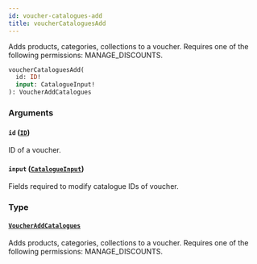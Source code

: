```yaml
---
id: voucher-catalogues-add
title: voucherCataloguesAdd
---
```



Adds products, categories, collections to a voucher. Requires one of the following permissions: MANAGE_DISCOUNTS.

```graphql
voucherCataloguesAdd(
  id: ID!
  input: CatalogueInput!
): VoucherAddCatalogues
```


### Arguments

#### `id` ([`ID`](../../../developer/api-reference/scalars/id))

ID of a voucher.


#### `input` ([`CatalogueInput`](../../../developer/api-reference/inputs/catalogue-input))

Fields required to modify catalogue IDs of voucher.


### Type

#### [`VoucherAddCatalogues`](../../../developer/api-reference/objects/voucher-add-catalogues) 

Adds products, categories, collections to a voucher. Requires one of the following permissions: MANAGE_DISCOUNTS.




